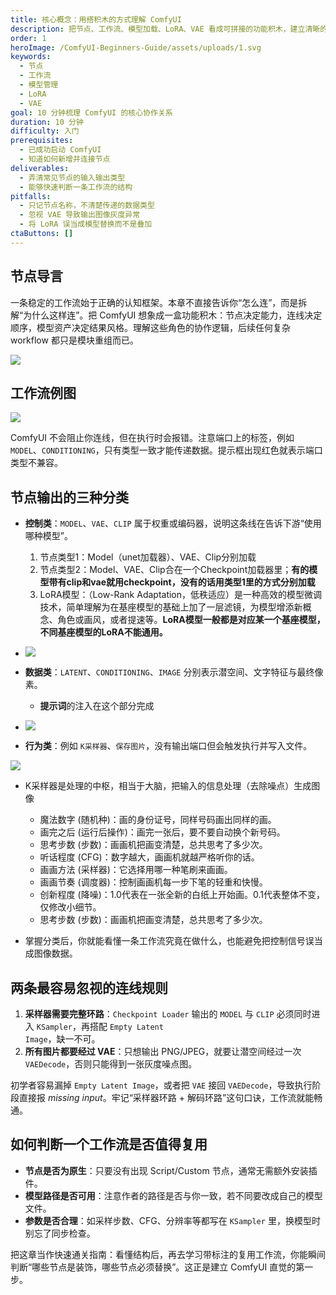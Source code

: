 ```yaml
---
title: 核心概念：用搭积木的方式理解 ComfyUI
description: 把节点、工作流、模型加载、LoRA、VAE 看成可拼接的功能积木，建立清晰的心智模型。
order: 1
heroImage: /ComfyUI-Beginners-Guide/assets/uploads/1.svg
keywords:
  - 节点
  - 工作流
  - 模型管理
  - LoRA
  - VAE
goal: 10 分钟梳理 ComfyUI 的核心协作关系
duration: 10 分钟
difficulty: 入门
prerequisites:
  - 已成功启动 ComfyUI
  - 知道如何新增并连接节点
deliverables:
  - 弄清常见节点的输入输出类型
  - 能够快速判断一条工作流的结构
pitfalls:
  - 只记节点名称，不清楚传递的数据类型
  - 忽视 VAE 导致输出图像灰度异常
  - 将 LoRA 误当成模型替换而不是叠加
ctaButtons: []
---
```


## 节点导言

一条稳定的工作流始于正确的认知框架。本章不直接告诉你“怎么连”，而是拆解“为什么这样连”。把 ComfyUI 想象成一盒功能积木：节点决定能力，连线决定顺序，模型资产决定结果风格。理解这些角色的协作逻辑，后续任何复杂 workflow 都只是模块重组而已。

![](/ComfyUI-Beginners-Guide/assets/uploads/2.svg)

## 工作流例图

![](/ComfyUI-Beginners-Guide/assets/uploads/wechat_2025-10-04_193054_297.png)

<TipCard title="端口类型必须一一匹配" tone="info">
  <p>ComfyUI 不会阻止你连线，但在执行时会报错。注意端口上的标签，例如 <code>MODEL</code>、<code>CONDITIONING</code>，只有类型一致才能传递数据。提示框出现红色就表示端口类型不兼容。</p>
</TipCard>

## 节点输出的三种分类

* **控制类**：<code>MODEL</code>、<code>VAE</code>、<code>CLIP</code> 属于权重或编码器，说明这条线在告诉下游“使用哪种模型”。

  1. 节点类型1：Model（unet加载器）、VAE、Clip分别加载
  2. 节点类型2：Model、VAE、Clip合在一个Checkpoint加载器里；**有的模型带有clip和vae就用checkpoint，没有的话用类型1里的方式分别加载**
  3. LoRA模型：（Low-Rank Adaptation，低秩适应）是一种高效的模型微调技术，简单理解为在基座模型的基础上加了一层滤镜，为模型增添新概念、角色或画风，或者提速等。**LoRA模型一般都是对应某一个基座模型，不同基座模型的LoRA不能通用。**
* ![](/ComfyUI-Beginners-Guide/assets/uploads/wechat_2025-10-04_193507_757.png)
* **数据类**：<code>LATENT</code>、<code>CONDITIONING</code>、<code>IMAGE</code> 分别表示潜空间、文字特征与最终像素。

  * **提示词**的注入在这个部分完成
* ![](/ComfyUI-Beginners-Guide/assets/uploads/wechat_2025-10-04_193214_647.png)
* **行为类**：例如 <code>K采样器</code>、<code>保存图片</code>，没有输出端口但会触发执行并写入文件。

 ![](/ComfyUI-Beginners-Guide/assets/uploads/wechat_2025-10-04_193629_492.png)
  * K采样器是处理的中枢，相当于大脑，把输入的信息处理（去除噪点）生成图像

    * 魔法数字 (随机种)：画的身份证号，同样号码画出同样的画。
    * 画完之后 (运行后操作)：画完一张后，要不要自动换个新号码。
    * 思考步数 (步数)：画画机把画变清楚，总共思考了多少次。
    * 听话程度 (CFG)：数字越大，画画机就越严格听你的话。
    * 画画方法 (采样器)：它选择用哪一种笔刷来画画。
    * 画画节奏 (调度器)：控制画画机每一步下笔的轻重和快慢。
    * 创新程度 (降噪)：1.0代表在一张全新的白纸上开始画。0.1代表整体不变，仅修改小细节。
    * 思考步数 (步数)：画画机把画变清楚，总共思考了多少次。
* 掌握分类后，你就能看懂一条工作流究竟在做什么，也能避免把控制信号误当成图像数据。

## 两条最容易忽视的连线规则

1. **采样器需要完整环路**：<code>Checkpoint Loader</code> 输出的 <code>MODEL</code> 与 <code>CLIP</code> 必须同时进入 <code>KSampler</code>，再搭配 <code>Empty Latent Image</code>，缺一不可。
2. **所有图片都要经过 VAE**：只想输出 PNG/JPEG，就要让潜空间经过一次 <code>VAEDecode</code>，否则只能得到一张灰度噪点图。

<TipCard title="最常见的连线报错" tone="warning">
  <p>初学者容易漏掉 <code>Empty Latent Image</code>，或者把 <code>VAE</code> 接回 <code>VAEDecode</code>，导致执行阶段直接报 <em>missing input</em>。牢记“采样器环路 + 解码环路”这句口诀，工作流就能畅通。</p>
</TipCard>

## 如何判断一个工作流是否值得复用

* **节点是否为原生**：只要没有出现 Script/Custom 节点，通常无需额外安装插件。
* **模型路径是否可用**：注意作者的路径是否与你一致，若不同要改成自己的模型文件。
* **参数是否合理**：如采样步数、CFG、分辨率等都写在 <code>KSampler</code> 里，换模型时别忘了同步检查。

把这章当作快速通关指南：看懂结构后，再去学习带标注的复用工作流，你能瞬间判断“哪些节点是装饰，哪些节点必须替换”。这正是建立 ComfyUI 直觉的第一步。

